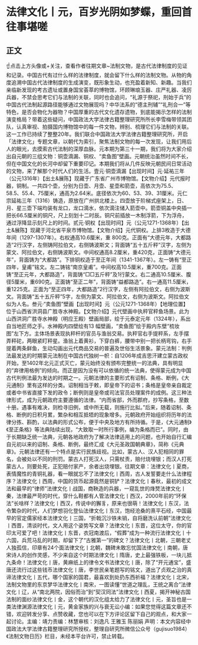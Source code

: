 # 法律文化丨元，百岁光阴如梦蝶，重回首往事堪嗟
## 正文
☝点击上方头像或+关注，查看作者往期文章~法制文物，是古代法律制度的见证和记录。中国古代有过什么样的法律制度，就会留下什么样的法制文物。从物的角度追溯中国古代法律制度的生成演变，既形象生动，也充盈着新知、新趣。当我们亲临新发现的考古遗址或置身国宝荟萃的博物馆，环顾琳琅玉器、庄严礼器、凌厉兵器，不禁会思考它们与法制的关联，同时也会追问，“礼源于祭祀，刑始于兵”的中国古代法制起源路径能够通过文物展现吗？中华法系的“德主刑辅”“礼刑合一”等特色，是否会物化为器物？中国厚重的古代文化遗存遗物，到底能揭示怎样的法制演变格局？带着这些疑问，中国政法大学法律古籍整理研究所所长李雪梅带领其团队，认真审视、拍摄国内博物馆中的每一件文物，辨别、梳理它们与法制的关联。这一工作已持续了整整20年。我们联合中国政法大学法律古籍整理研究所，开启「法律文化」专题文章，以朝代为索引，聚焦法制文物的每一次发现，让我们用后人的眼光，去摸索古代法制的深厚血脉。元本期为第三十一期，我们将为大家介绍出自元朝的三组文物：铜壶滴漏、铜权、“卖鱼图”壁画。元朝统治虽然时间不长，但在中国文化的长河中却留下重要印记。本期我们将从几件反映元朝民间日常活动的文物，来了解那个时代人们的生活。壹元·铜壶滴漏【出现时间】元·延祐三年（公元1316年）【出土&展陈】现藏于广东省广州市博物馆。【文物介绍】元代报时器，铜制。一共四个壶，分别为日壶、月壶、星壶和箭壶，高依次为75.5、58.5、55.4、75厘米，通高为2.64米。底径依次为60、53、39、31厘米。元仁宗延祐三年（1316）铸造，原放在广州拱北楼上。四壶放于阶梯式座架上，日、月、星三壶下端均装有龙口，龙口滴水，依次滴注储入箭壶中。箭壶铜盖中央插一把长66.5厘米的铜尺，尺上刻划十二时辰。铜尺前插放一木制浮箭，下为浮舟，通过浮降显示刻尺上的时间。贰元·铜权【出现时间】元（公元1271-1368年）【出土&展陈】现藏于河北省平泉市博物馆。【文物介绍】元代铜权。上排3枚造于大德年间（1297-1307年）。右权通高10.6厘米，重 800克。正面有“大德元年，大都路造”2行汉字，左侧铸阿拉伯文，右侧铸波斯文；背面铸“五十五斤秤”汉字，左侧为蒙文、阿拉伯文，右侧铸波斯文。中间权通高8.2厘米，重420克，正面铸“大德元年”，背面铸为“大都路”。下排铜权造于至正年间（1341-1367年）。左一铸有“至正四年，皇甫”铭文。左二铸铭“南京皇甫”。中间权高10.5厘米，重700克。正面铸“至正元年，大都路造”，背面铸“□□五斤秤”及1行蒙文。右二通高10.5厘米、腹径5厘米，重690克。正面铸“至正二年”，背面铸“益都路造”。右一通高11.5厘米，重1225克。正面为“至正四年，大都路造”2行汉字，左侧有阿拉伯文，右侧为波斯文。背面铸“五十五斤秤”5字，左侧为蒙文、阿拉伯文，右侧为波斯文。阿拉伯文似为人名。叁元·“卖鱼图”壁画【出现时间】元（公元1271-1368年）【地理位置】位于山西省洪洞县广胜寺水神殿。【文物介绍】元代壁画中执秤官秤鱼场景。此为山西洪洞广胜寺水神殿（明应王殿）壁画局部，绘于元泰定元年（1324年），系出自当地匠师之手。水神殿内四壁绘有13 幅壁画，“卖鱼图”绘于殿内东壁“梳妆图”左下方。主体场景表现执秤杆的官员与渔翁交易。执秤官右手提秤系，左手摆弄秤砣，两眼紧盯秤星。渔翁上着黄衫，下穿白裤，腰带中别一把长柄弯钩，右手提着两条鲜鱼，生动勾画出元代商品交易的普遍及世俗生活景象。蒙元法制：判例法最发达的时期蒙元法制在中国古代独树一帜：自1206年成吉思汗建立蒙古政权开始，至1402年北元正式灭亡，蒙元始终没有颁布完整统一的法典，具有明显的“弃律用格例”的倾向。而正是因为没有可以依循的统一法典，使得蒙元成为中国古代判例法最为发达的时期之一。元朝法律的主要形式有诏制、条格、断例，《大元通制》里有这样的分类。诏制相当于敕，即皇帝下的诏书；条格是皇帝亲自裁定或者中书省直接下发的政令；断例则是皇帝或司法官员处理案件的成例。这三种法律形式，成为元朝政府主要遵循的法律。“内而省部，外而郡府，抄写条格，至数十册。遇事有难决，则检寻旧例，或中所无载，则施行比拟。”后来，随着诏制、条格、断例的日积月累，繁杂和相互抵牾的现象增多。元朝政府开始组织将历年的法律分拣、斟酌，以法典的形式公布，便于中央及地方有所持循。于是，《大元通制》《至正条格》等法典陆续出现，“大致取一时所行事例，编为条格而已”。同时，由于长期缺乏统一法典，元朝各地政府为了解决法律适用上的问题，也开始自行汇编自元初以来的诏制、条格、断例，最终汇成《大元圣政国朝典章》，简称《元典章》。元朝法律还有一个特点是实行民族歧视。比如，蒙古人、汉人犯相同的罪名，会被处以不同的刑罚。蒙古人打死汉人，只需杖责，赔付烧埋银；而汉人打死蒙古人，则要处死，正犯赔付家产，余者出烧埋银。往期文章：法律文化丨夏商，表情魔性的青铜礼器，看一眼就忘不了法律文化丨西周，古人发誓要走什么法律程序？法律文化丨西周，中国的货币起源竟然是铜铲？法律文化丨春秋，最初的成文法和最早的“律师”法律文化丨战国，商鞅造的兵器，一窥乱世的烽燹法律文化丨秦，法律最严苛的时代，穿什么鞋都有人管法律文化丨西汉，2000年前的“环保法”长啥样？法律文化丨西汉，传说中的獬豸，原来也很萌！法律文化丨东汉，法令繁杂的时代，人们梦想羽化登仙法律文化丨东汉，饱经沧桑的熹平石经，中国最早的官定儒家经本法律文化丨三国，“折戟沉沙铁未销，自将磨洗认前朝”法律文化丨西晋，清谈时代，文人用这个姿势写文章？法律文化丨东晋，这位太守，你的官印太可爱了吧！法律文化丨东晋，衣冠南渡后，“假葬”成为一种流行法律文化丨十六国，兵荒马乱的时期，却留下了“古雅第一”的碑文？​法律文化丨北朝，三朝老丈人独孤信，印章有24个面法律文化丨北朝，魏碑未敢忘忧国法律文化丨南朝，唐宋诗人的创作灵感，不少来自这个时期法律文化丨隋唐，史上最强铁板，一块儿抵九条命！法律文化丨唐，黄麻纸上的律令文书法律文化丨唐，除了“开元通宝”，盛唐还流行过这些钱币法律文化丨唐，李世民亲笔题写的铭文，道出了贞观之治的真谛法律文化丨五代，哪个国家的国君，最喜欢到处扔东西祈福？法律文化丨北宋，法制文物里的东京梦华法律文化丨南宋，一图读懂“世道之理乱，王统之离合”法律文化丨辽，从“南北两院，因俗而治”到“契汉同法”法律文化丨西夏，揭开神秘古国法制的面纱法律文化丨金，这个朝代的汉化组太给力了法律文化丨元，圣旨也是一类法律渊源法律文化丨元，黄金家族的兴与衰无讼小编：如果您觉得这篇文章还不错，欢迎转发分享、点赞收藏，您也可以在下方评论区留下自己的观点，和大家一起讨论。主编：靖力责编：林慧审核：刘逸凡 王雅玉 陈丽娟 声明：本文内容经中国政法大学法律古籍整理研究所授权，整理自研究所微信公众号（gujisuo1984）《法制文物日历》栏目，未经本平台许可，禁止转载。